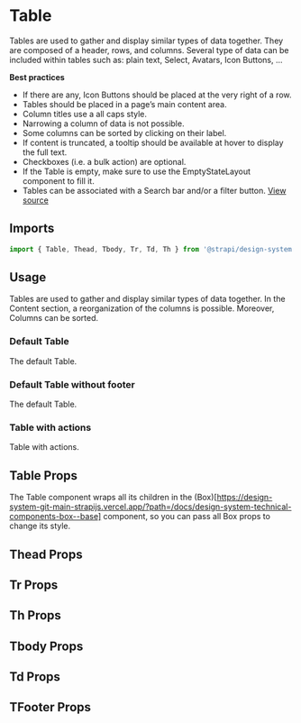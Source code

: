 

<Meta of={TableStories} />

# Table

Tables are used to gather and display similar types of data together. They are composed of a header, rows, and columns.
Several type of data can be included within tables such as: plain text, Select, Avatars, Icon Buttons, ...

**Best practices**

- If there are any, Icon Buttons should be placed at the very right of a row.
- Tables should be placed in a page’s main content area.
- Column titles use a all caps style.
- Narrowing a column of data is not possible.
- Some columns can be sorted by clicking on their label.
- If content is truncated, a tooltip should be available at hover to display the full text.
- Checkboxes (i.e. a bulk action) are optional.
- If the Table is empty, make sure to use the EmptyStateLayout component to fill it.
- Tables can be associated with a Search bar and/or a filter button.
  [View source](https://github.com/strapi/design-system/tree/main/packages/strapi-design-system/src/Table)

## Imports

```js
import { Table, Thead, Tbody, Tr, Td, Th } from '@strapi/design-system';
```

## Usage

Tables are used to gather and display similar types of data together. In the Content section, a reorganization of the
columns is possible. Moreover, Columns can be sorted.

### Default Table

The default Table.

<Canvas of={TableStories.Base} />

### Default Table without footer

The default Table.

<Canvas of={TableStories.BaseWithoutFooter} />

### Table with actions

Table with actions.

<Canvas of={TableStories.WithThActions} />

## Table Props

The Table component wraps all its children in the
(Box)\[https://design-system-git-main-strapijs.vercel.app/?path=/docs/design-system-technical-components-box--base]
component, so you can pass all Box props to change its style.

<ArgsTable of={Table} />

## Thead Props

<ArgsTable of={Thead} />

## Tr Props

<ArgsTable of={Tr} />

## Th Props

<ArgsTable of={Th} />

## Tbody Props

<ArgsTable of={Tbody} />

## Td Props

<ArgsTable of={Td} />

## TFooter Props

<ArgsTable of={TFooter} />
